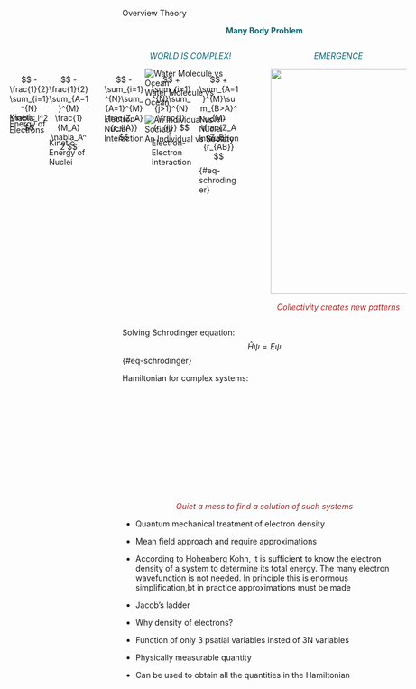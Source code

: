 :::{.navbar}

[Overview]{.nav-option data-option="option11" onclick="showContent(this)"}
<!-- [History]{.nav-option data-option="option12" onclick="showContent(this)"} -->
[Theory]{.nav-option data-option="option12" onclick="showContent(this)"}

:::


:::{#option11Content .content}

<div style="color:#0a6774; text-align:center">

**Many Body Problem**


</div>

:::{.columns}
:::{.column width=50%}


<div style="color:#0a6774; text-align:center">

*WORLD IS COMPLEX!*


</div>


::::{.flip-box onclick="flip(this)"}

::: {.flip-box-inner}

::: {.flip-box-front}
![Water Molecule vs Ocean](_figs/ocean.png)

:::

::: {.flip-box-back}
![An Individual vs Society](_figs/mansociety.png)

:::

:::

::::

:::

:::{.column width=50%}

:::{.fragment .fade-in}

<div style="color:#0a6774; text-align:center">

*EMERGENCE*

</div>

:::

::: {style="position: relative; width: 600px; height: 400px;"}
![](_figs/gas.png){.fragment style="position: absolute; top: 0; left: 0; width: 100%; height: 100%;"}
![](_figs/liquid.png){.fragment style="position: absolute; top: 0; left: 0; width: 100%; height: 100%;"}
![](_figs/solid.png){.fragment style="position: absolute; top: 0; left: 0; width: 100%; height: 100%;"}
:::

:::{.fragment .fade-in}
<div style="color:FireBrick; text-align:center">

*Collectivity creates new patterns*

</div>

:::

:::

:::

:::


:::{#option12Content .content}
Solving Schrodinger equation:
$$
\hat{H}\psi = E\psi
$${#eq-schrodinger}

Hamiltonian for complex systems:


<!-- $$
\hat{H} = -\frac{1}{2} \sum_{i=1}^{N} \nabla_i^2 
- \frac{1}{2} \sum_{A=1}^{M} \frac{1}{M_A} \nabla_A^2 - \sum_{i=1}^{N}\sum_{A=1}^{M} \frac{Z_A}{r_{iA}} + \sum_{i=1}^{N}\sum_{j>1}^{N} \frac{1}{r_{ij}} + \sum_{A=1}^{M}\sum_{B>A}^{M} \frac{Z_AZ_B}{r_{AB}}
$${#eq-Hamiltonian} -->

::::{.ddm}
:::{.ddm-head onclick="toggleBox(this)" style="position:absolute;top:12em; left:2em; width:5em; height:5em;background-color:transparent;border-color:transparent"}

$$ 
-\frac{1}{2} \sum_{i=1}^{N} \nabla_i^2 
$$

:::
:::{.ddm-box style="position:absolute;top:17em; left:2em;width:6em;height:3em; line-height: 0.8"}
Kinetic Energy of Electrons
:::
::::

::::{.ddm}
:::{.ddm-head onclick="toggleBox(this)" style="position:absolute;top:12em; left:7em; width:5em; height:5em; background-color:transparent;border-color:transparent"}

$$
- \frac{1}{2} \sum_{A=1}^{M} \frac{1}{M_A} \nabla_A^2
$$

:::
:::{.ddm-box style="position:absolute;top:20em; left:7em;width:6em;height:3em"}
Kinetic Energy of Nuclei
:::
::::

::::{.ddm}
:::{.ddm-head onclick="toggleBox(this)" style="position:absolute;top:12em; left:14em; width:5em; height:5em; background-color:transparent;border-color:transparent"}
$$
- \sum_{i=1}^{N}\sum_{A=1}^{M} \frac{Z_A}{r_{iA}}
$$

:::
:::{.ddm-box style="position:absolute;top:17em; left:14em;width:7em;height:3em"}
Electron-Nuclei Interaction
:::
::::

::::{.ddm}
:::{.ddm-head onclick="toggleBox(this)" style="position:absolute;top:12em; left:20em; width:5em; height:5em; background-color:transparent;border-color:transparent"}
$$
+ \sum_{i=1}^{N}\sum_{j>1}^{N} \frac{1}{r_{ij}}
$$

:::
:::{.ddm-box style="position:absolute;top:20em; left:20em;width:7.5em;height:3em"}
Electron-Electron Interaction
:::
::::

::::{.ddm}
:::{.ddm-head onclick="toggleBox(this)" style="position:absolute;top:12em; left:26em; width:5em; height:5em; background-color:transparent;border-color:transparent"}
$$
+ \sum_{A=1}^{M}\sum_{B>A}^{M} \frac{Z_AZ_B}{r_{AB}}
$${#eq-schrodinger}

:::
:::{.ddm-box style="position:absolute;top:17em; left:26em;width:6em;height:3em"}
Nuclei-Nuclei Interaction
:::
::::



:::{.fragment .fade-in}

<div style="color:FireBrick; text-align:center; margin-top:15em">

*Quiet a mess to find a solution of such systems*

</div>

:::

:::





:::{#option13Content .content}

:::{.smaller}
- Quantum mechanical treatment of electron density
- Mean field approach and require approximations
- According to Hohenberg Kohn, it is sufficient to know the electron density of a system to determine its total energy. The many electron wavefunction is not needed. 
In principle this is enormous simplification,bt in practice approximations must be made
- Jacob's ladder
- Why density of electrons?

- Function of only 3 psatial variables insted of 3N variables
- Physically measurable quantity
- Can be used to obtain all the quantities in the Hamiltonian

:::


:::

